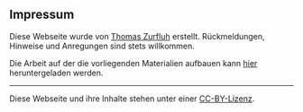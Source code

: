 ## Impressum

Diese Webseite wurde von [Thomas Zurfluh](https://www.zg.ch/behoerden/direktion-fur-bildung-und-kultur/phzg/kontakte/zurfluh-thomas) erstellt. Rückmeldungen, Hinweise und Anregungen sind stets willkommen.

Die Arbeit auf der die vorliegenden Materialien aufbauen kann [hier](/Zurfluh2022.pdf) heruntergeladen werden.



---

Diese Webseite und ihre Inhalte stehen unter einer [CC-BY-Lizenz](https://creativecommons.org/licenses/by/4.0/).